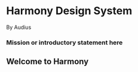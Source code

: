 
<Meta title='Welcome' />

# Harmony Design System

By Audius

### Mission or introductory statement here

## Welcome to Harmony

<Flex gap='3xl' mt='3xl'>
  <CardLink
    icon={IconNote}
    subtitle='Getting started'
    description='Setup instructions'
    link='https://github.com/AudiusProject/audius-protocol/tree/main/packages/harmony'
  />
  <CardLink
    icon={IconNote}
    Unchecked
    subtitle='Foundations'
    description='All information about colors, typography, spacing, and icons'
    link='../?path=/docs/foundations-colors--documentation'
  />
  <CardLink
    icon={IconNote}
    subtitle='Components'
    description='All the information and guidelines you’ll ever need on each component'
    link='../?path=/docs/components-buttons-button--documentation'
  />
</Flex>

